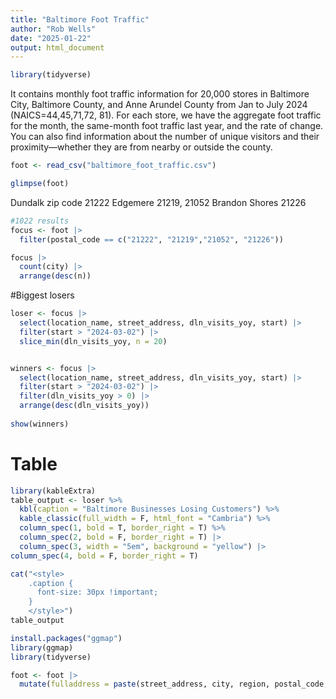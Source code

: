 ```yaml
---
title: "Baltimore Foot Traffic"
author: "Rob Wells"
date: "2025-01-22"
output: html_document
---
```


```r
library(tidyverse)
```

It contains monthly foot traffic information for 20,000 stores in Baltimore City, Baltimore County, and Anne Arundel County from Jan to July 2024 (NAICS=44,45,71,72, 81). For each store, we have the aggregate foot traffic for the month, the same-month foot traffic last year, and the rate of change. You can also find information about the number of unique visitors and their proximity—whether they are from nearby or outside the county.

```r
foot <- read_csv("baltimore_foot_traffic.csv")
```

```r
glimpse(foot)
```

Dundalk zip code 21222 Edgemere 21219, 21052 Brandon Shores 21226

```r
#1022 results
focus <- foot |> 
  filter(postal_code == c("21222", "21219","21052", "21226"))

focus |> 
  count(city) |> 
  arrange(desc(n))
```

#Biggest losers

```r
loser <- focus |> 
  select(location_name, street_address, dln_visits_yoy, start) |> 
  filter(start > "2024-03-02") |> 
  slice_min(dln_visits_yoy, n = 20)


winners <- focus |>
  select(location_name, street_address, dln_visits_yoy, start) |> 
  filter(start > "2024-03-02") |> 
  filter(dln_visits_yoy > 0) |>
  arrange(desc(dln_visits_yoy))
  
show(winners)
```

# Table

```r
library(kableExtra)
table_output <- loser %>%
  kbl(caption = "Baltimore Businesses Losing Customers") %>%
  kable_classic(full_width = F, html_font = "Cambria") %>%
  column_spec(1, bold = T, border_right = T) %>%
  column_spec(2, bold = F, border_right = T) |> 
  column_spec(3, width = "5em", background = "yellow") |> 
column_spec(4, bold = F, border_right = T) 

cat("<style>
    .caption {
      font-size: 30px !important;
    }
    </style>")
table_output


```

```r
install.packages("ggmap")
library(ggmap)
library(tidyverse)

foot <- foot |>
  mutate(fulladdress = paste(street_address, city, region, postal_code, sep=","))
```
